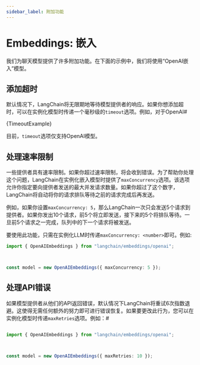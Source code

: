 ```yaml
---
sidebar_label: 附加功能
---
```





# Embeddings: 嵌入

我们为聊天模型提供了许多附加功能。在下面的示例中，我们将使用“OpenAI嵌入”模型。

## 添加超时

默认情况下，LangChain将无限期地等待模型提供者的响应。如果你想添加超时，可以在实例化模型时传递一个毫秒级的`timeout`选项。例如，对于OpenAI# 

<CodeBlock language="typescript">{TimeoutExample}</CodeBlock>


目前，`timeout`选项仅支持OpenAI模型。

## 处理速率限制

一些提供者具有速率限制。如果你超过速率限制，将会收到错误。为了帮助你处理这个问题，LangChain在实例化嵌入模型时提供了`maxConcurrency`选项。该选项允许你指定要向提供者发送的最大并发请求数量。如果你超过了这个数字，LangChain将自动将你的请求排队等待之前的请求完成后再发送。

例如，如果你设置`maxConcurrency: 5`，那么LangChain一次只会发送5个请求到提供者。如果你发出10个请求，前5个将立即发送，接下来的5个将排队等待。一旦前5个请求之一完成，队列中的下一个请求将被发送。

要使用此功能，只需在实例化LLM时传递`maxConcurrency: <number>`即可。例如:

```typescript
import { OpenAIEmbeddings } from "langchain/embeddings/openai";



const model = new OpenAIEmbeddings({ maxConcurrency: 5 });

```


## 处理API错误


如果模型提供者从他们的API返回错误，默认情况下LangChain将重试6次指数退避。这使得无需任何额外的努力即可进行错误恢复。如果要更改此行为，您可以在实例化模型时传递`maxRetries`选项。例如：#


```typescript

import { OpenAIEmbeddings } from "langchain/embeddings/openai";



const model = new OpenAIEmbeddings({ maxRetries: 10 });

```

